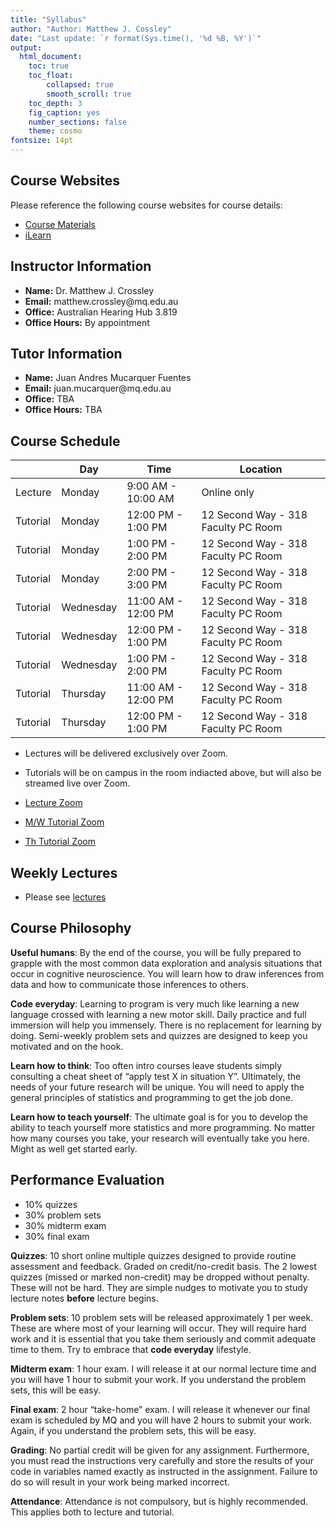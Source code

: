 ```yaml
---
title: "Syllabus"
author: "Author: Matthew J. Cossley"
date: "Last update: `r format(Sys.time(), '%d %B, %Y')`"
output:
  html_document:
    toc: true
    toc_float:
        collapsed: true
        smooth_scroll: true
    toc_depth: 3
    fig_caption: yes
    number_sections: false
    theme: cosmo
fontsize: 14pt
---
```


## Course Websites
Please reference the following course websites for course
details:

- [Course Materials](https://crossley.github.io/cogs2020/)
- [iLearn](https://ilearn.mq.edu.au/course/view.php?id=50609)
<!-- - [Unit Guide](https://unitguides.mq.edu.au/unit_offerings/123650/unit_guide) -->

## Instructor Information
- **Name:** Dr. Matthew J. Crossley
- **Email:** matthew.crossley@mq.edu.au
- **Office:** Australian Hearing Hub 3.819
- **Office Hours:** By appointment

## Tutor Information
- **Name:** Juan Andres Mucarquer Fuentes
- **Email:** juan.mucarquer@mq.edu.au
- **Office:** TBA
- **Office Hours:** TBA

## Course Schedule
|          | Day       | Time                | Location                            |
|----------|-----------|---------------------|-------------------------------------|
| Lecture  | Monday    | 9:00 AM - 10:00 AM  | Online only                         |
| Tutorial | Monday    | 12:00 PM - 1:00 PM  | 12 Second Way - 318 Faculty PC Room |
| Tutorial | Monday    | 1:00 PM - 2:00 PM   | 12 Second Way - 318 Faculty PC Room |
| Tutorial | Monday    | 2:00 PM - 3:00 PM   | 12 Second Way - 318 Faculty PC Room |
| Tutorial | Wednesday | 11:00 AM - 12:00 PM | 12 Second Way - 318 Faculty PC Room |
| Tutorial | Wednesday | 12:00 PM - 1:00 PM  | 12 Second Way - 318 Faculty PC Room |
| Tutorial | Wednesday | 1:00 PM - 2:00 PM   | 12 Second Way - 318 Faculty PC Room |
| Tutorial | Thursday  | 11:00 AM - 12:00 PM | 12 Second Way - 318 Faculty PC Room |
| Tutorial | Thursday  | 12:00 PM - 1:00 PM  | 12 Second Way - 318 Faculty PC Room |

- Lectures will be delivered exclusively over Zoom.

- Tutorials will be on campus in the room indiacted above,
but will also be streamed live over Zoom.

- [Lecture Zoom](https://macquarie.zoom.us/j/85296023917?pwd=S1UzTExLYnR0cFYzMGk1TzJTUDRGdz09)
- [M/W Tutorial Zoom](https://macquarie.zoom.us/j/9384264831?pwd=ekd2QXkxdU9pankrMzZsN3dseUJYZz09)
- [Th Tutorial Zoom]()

## Weekly Lectures
- Please see [lectures](lectures.html)

## Course Philosophy
**Useful humans**: By the end of the course, you will be
fully prepared to grapple with the most common data
exploration and analysis situations that occur in cognitive
neuroscience. You will learn how to draw inferences from
data and how to communicate those inferences to others.

**Code everyday**: Learning to program is very much like
learning a new language crossed with learning a new motor
skill. Daily practice and full immersion will help you
immensely. There is no replacement for learning by doing.
Semi-weekly problem sets and quizzes are designed to keep
you motivated and on the hook.

**Learn how to think**:  Too often intro courses leave
students simply consulting a cheat sheet of "apply test X in
situation Y".  Ultimately, the needs of your future research
will be unique. You will need to apply the general
principles of statistics and programming to get the job
done.

**Learn how to teach yourself**: The ultimate goal is for
you to develop the ability to teach yourself more statistics
and more programming. No matter how many courses you take,
your research will eventually take you here. Might as well
get started early.

## Performance Evaluation
- 10% quizzes
- 30% problem sets
- 30% midterm exam
- 30% final exam

**Quizzes**: 10 short online multiple quizzes designed to
provide routine assessment and feedback. Graded on
credit/no-credit basis. The 2 lowest quizzes (missed or
marked non-credit) may be dropped without penalty. These
will not be hard. They are simple nudges to motivate you to
study lecture notes **before** lecture begins.

**Problem sets**: 10 problem sets will be released
approximately 1 per week. These are where most of your
learning will occur. They will require hard work and it is
essential that you take them seriously and commit adequate
time to them. Try to embrace that **code everyday**
lifestyle.

**Midterm exam**: 1 hour exam. I will release it at our
normal lecture time and you will have 1 hour to submit your
work. If you understand the problem sets, this will be easy.

**Final exam**: 2 hour "take-home" exam. I will release it
whenever our final exam is scheduled by MQ and you will have
2 hours to submit your work. Again, if you understand the
problem sets, this will be easy.

**Grading**: No partial credit will be given for any
assignment. Furthermore, you must read the instructions very
carefully and store the results of your code in variables
named exactly as instructed in the assignment. Failure to do
so will result in your work being marked incorrect.

**Attendance**: Attendance is not compulsory, but is highly
recommended. This applies both to lecture and tutorial.
